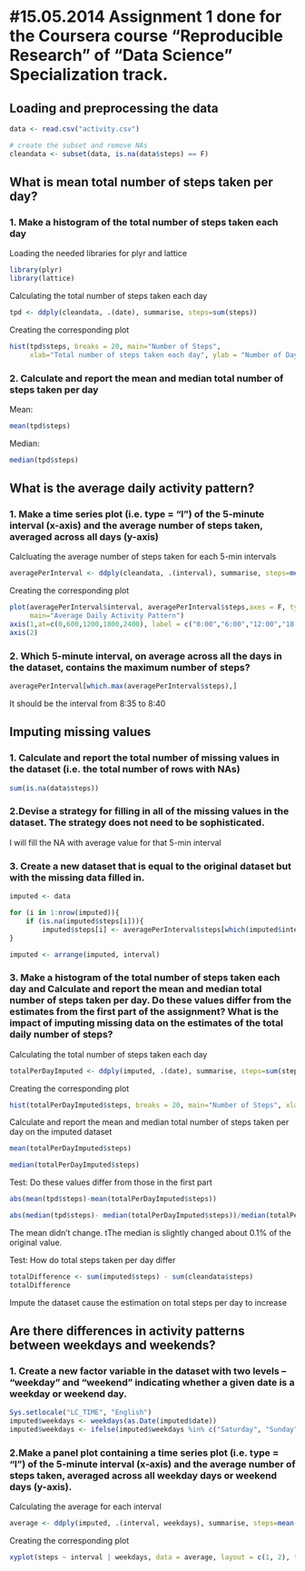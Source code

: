 #15.05.2014 Assignment 1 done for the Coursera course "Reproducible Research" of "Data Science" Specialization track.
========================================================
## Loading and preprocessing the data
```r
data <- read.csv("activity.csv")

# create the subset and remove NAs
cleandata <- subset(data, is.na(data$steps) == F)
```

## What is mean total number of steps taken per day?

### 1. Make a histogram of the total number of steps taken each day
Loading the needed libraries for plyr and lattice

```r
library(plyr)
library(lattice)
```

Calculating the total number of steps taken each day

```r

tpd <- ddply(cleandata, .(date), summarise, steps=sum(steps))
```

Creating the corresponding plot

```r
hist(tpd$steps, breaks = 20, main="Number of Steps",
     xlab="Total number of steps taken each day", ylab = "Number of Days", col="blue")
```

### 2. Calculate and report the mean and median total number of steps taken per day

Mean:
```r
mean(tpd$steps)
```

Median:
```r
median(tpd$steps)
```

## What is the average daily activity pattern?

### 1. Make a time series plot (i.e. type = "l") of the 5-minute interval (x-axis) and the average number of steps taken, averaged across all days (y-axis)

Calcluating the average number of steps taken for each 5-min intervals
```r
averagePerInterval <- ddply(cleandata, .(interval), summarise, steps=mean(steps))
```

Creating the corresponding plot

```r
plot(averagePerInterval$interval, averagePerInterval$steps,axes = F, type="l", col="blue", xlab="Time", ylab="Average Number of Steps",
     main="Average Daily Activity Pattern")
axis(1,at=c(0,600,1200,1800,2400), label = c("0:00","6:00","12:00","18:00","24:00"))
axis(2)
```

### 2. Which 5-minute interval, on average across all the days in the dataset, contains the maximum number of steps?

```r
averagePerInterval[which.max(averagePerInterval$steps),]
```

It should be the interval from 8:35 to 8:40

## Imputing missing values

### 1. Calculate and report the total number of missing values in the dataset (i.e. the total number of rows with NAs)
```r
sum(is.na(data$steps))
```

### 2.Devise a strategy for filling in all of the missing values in the dataset. The strategy does not need to be sophisticated.

I will fill the NA with average value for that 5-min interval

### 3. Create a new dataset that is equal to the original dataset but with the missing data filled in.

```r
imputed <- data

for (i in 1:nrow(imputed)){
    if (is.na(imputed$steps[i])){
        imputed$steps[i] <- averagePerInterval$steps[which(imputed$interval[i] == averagePerInterval$interval)]}
}

imputed <- arrange(imputed, interval)
```

### 3. Make a histogram of the total number of steps taken each day and Calculate and report the mean and median total number of steps taken per day. Do these values differ from the estimates from the first part of the assignment? What is the impact of imputing missing data on the estimates of the total daily number of steps?

Calculating the total number of steps taken each day
```r
totalPerDayImputed <- ddply(imputed, .(date), summarise, steps=sum(steps))
```

Creating the corresponding plot
```r
hist(totalPerDayImputed$steps, breaks = 20, main="Number of Steps", xlab="Total number of steps taken each day", ylab = "Number of Days", col="blue")
```

Calculate and report the mean and median total number of steps taken per day on the imputed dataset
```r
mean(totalPerDayImputed$steps)
```

```r

median(totalPerDayImputed$steps)
```

Test: Do these values differ from those in the first part
```r
abs(mean(tpd$steps)-mean(totalPerDayImputed$steps))

abs(median(tpd$steps)- median(totalPerDayImputed$steps))/median(totalPerDay$steps)
```

The mean didn't change. tThe median is slightly changed about 0.1% of the original value.

Test: How do total steps taken per day differ

```r
totalDifference <- sum(imputed$steps) - sum(cleandata$steps)
totalDifference
```

Impute the dataset cause the estimation on total steps per day to increase

## Are there differences in activity patterns between weekdays and weekends?

### 1. Create a new factor variable in the dataset with two levels -- "weekday" and "weekend" indicating whether a given date is a weekday or weekend day.

```r
Sys.setlocale("LC_TIME", "English")
imputed$weekdays <- weekdays(as.Date(imputed$date))
imputed$weekdays <- ifelse(imputed$weekdays %in% c("Saturday", "Sunday"),"weekend", "weekday")
```

### 2.Make a panel plot containing a time series plot (i.e. type = "l") of the 5-minute interval (x-axis) and the average number of steps taken, averaged across all weekday days or weekend days (y-axis).

Calculating the average for each interval
```r
average <- ddply(imputed, .(interval, weekdays), summarise, steps=mean(steps))
```

Creating the corresponding plot

```r
xyplot(steps ~ interval | weekdays, data = average, layout = c(1, 2), type="l", xlab = "Interval", ylab = "Number of steps")
```
